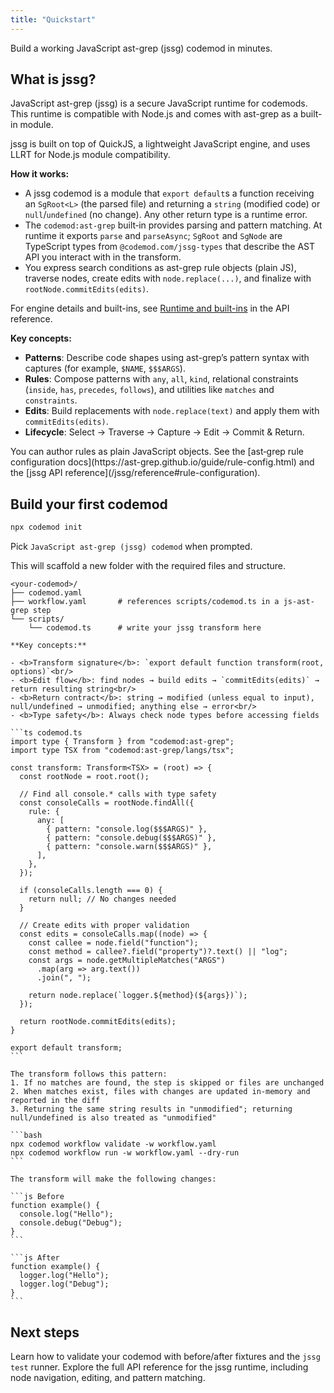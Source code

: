 ```yaml
---
title: "Quickstart"
---
```


Build a working JavaScript ast-grep (jssg) codemod in minutes.

## What is jssg?

JavaScript ast-grep (jssg) is a secure JavaScript runtime for codemods. This runtime is compatible with Node.js and comes with ast-grep as a built-in module.

<Info>
jssg is built on top of QuickJS, a lightweight JavaScript engine, and uses LLRT for Node.js module compatibility.
</Info>

**How it works:**
- A jssg codemod is a module that `export default`s a function receiving an `SgRoot<L>` (the parsed file) and returning a `string` (modified code) or `null`/`undefined` (no change). Any other return type is a runtime error.
- The `codemod:ast-grep` built‑in provides parsing and pattern matching. At runtime it exports `parse` and `parseAsync`; `SgRoot` and `SgNode` are TypeScript types from `@codemod.com/jssg-types` that describe the AST API you interact with in the transform.
- You express search conditions as ast-grep rule objects (plain JS), traverse nodes, create edits with `node.replace(...)`, and finalize with `rootNode.commitEdits(edits)`.

<Info>
For engine details and built-ins, see <a href="/jssg/reference#runtime-and-built-ins">Runtime and built-ins</a> in the API reference.
</Info>

**Key concepts:**
- **Patterns**: Describe code shapes using ast-grep’s pattern syntax with captures (for example, `$NAME`, `$$$ARGS`).
- **Rules**: Compose patterns with `any`, `all`, `kind`, relational constraints (`inside`, `has`, `precedes`, `follows`), and utilities like `matches` and `constraints`.
- **Edits**: Build replacements with `node.replace(text)` and apply them with `commitEdits(edits)`.
- **Lifecycle**: Select → Traverse → Capture → Edit → Commit & Return.

<Tip>
You can author rules as plain JavaScript objects. See the [ast‑grep rule configuration docs](https://ast-grep.github.io/guide/rule-config.html) and the [jssg API reference](/jssg/reference#rule-configuration).
</Tip>

## Build your first codemod

<Steps>
  <Step title="Scaffold a jssg package">

```bash
npx codemod init
```

Pick `JavaScript ast-grep (jssg) codemod` when prompted.

This will scaffold a new folder with the required files and structure.

```plaintext
<your-codemod>/
├── codemod.yaml
├── workflow.yaml       # references scripts/codemod.ts in a js-ast-grep step
└── scripts/
    └── codemod.ts      # write your jssg transform here
```

  </Step>

  <Step title="Write a minimal transform (scripts/codemod.ts)">

    **Key concepts:**

    - <b>Transform signature</b>: `export default function transform(root, options)`<br/>
    - <b>Edit flow</b>: find nodes → build edits → `commitEdits(edits)` → return resulting string<br/>
    - <b>Return contract</b>: string → modified (unless equal to input), null/undefined → unmodified; anything else → error<br/>
    - <b>Type safety</b>: Always check node types before accessing fields
    
    ```ts codemod.ts
    import type { Transform } from "codemod:ast-grep";
    import type TSX from "codemod:ast-grep/langs/tsx";

    const transform: Transform<TSX> = (root) => {
      const rootNode = root.root();

      // Find all console.* calls with type safety
      const consoleCalls = rootNode.findAll({
        rule: {
          any: [
            { pattern: "console.log($$$ARGS)" },
            { pattern: "console.debug($$$ARGS)" },
            { pattern: "console.warn($$$ARGS)" },
          ],
        },
      });

      if (consoleCalls.length === 0) {
        return null; // No changes needed
      }

      // Create edits with proper validation
      const edits = consoleCalls.map((node) => {
        const callee = node.field("function");
        const method = callee?.field("property")?.text() || "log";
        const args = node.getMultipleMatches("ARGS")
          .map(arg => arg.text())
          .join(", ");
        
        return node.replace(`logger.${method}(${args})`);
      });

      return rootNode.commitEdits(edits);
    }

    export default transform;
    ```

    The transform follows this pattern:
    1. If no matches are found, the step is skipped or files are unchanged
    2. When matches exist, files with changes are updated in-memory and reported in the diff
    3. Returning the same string results in "unmodified"; returning null/undefined is also treated as "unmodified"

  </Step>

  <Step title="Validate & run">

    ```bash
    npx codemod workflow validate -w workflow.yaml
    npx codemod workflow run -w workflow.yaml --dry-run
    ```

    The transform will make the following changes:

    ```js Before
    function example() {
      console.log("Hello");
      console.debug("Debug");
    }
    ```

    ```js After
    function example() {
      logger.log("Hello");
      logger.log("Debug");
    }
    ```

  </Step>
</Steps>

## Next steps

<Columns cols={2}>
  <Card
    title="Test your codemod"
    href="/jssg/testing"
  >
    Learn how to validate your codemod with before/after fixtures and the <code>jssg test</code> runner.
  </Card>
  <Card
    title="jssg reference"
    href="/jssg/reference"
  >
    Explore the full API reference for the jssg runtime, including node navigation, editing, and pattern matching.
  </Card>
</Columns>


